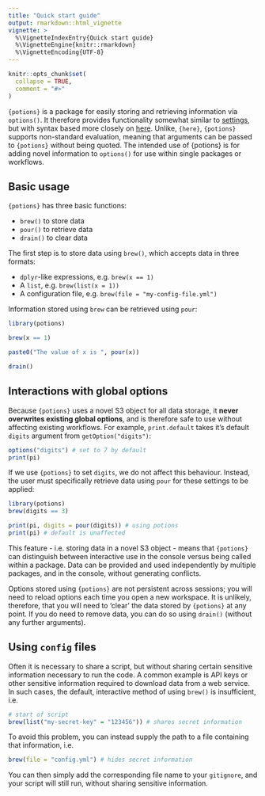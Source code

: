 ```yaml
---
title: "Quick start guide"
output: rmarkdown::html_vignette
vignette: >
  %\VignetteIndexEntry{Quick start guide}
  %\VignetteEngine{knitr::rmarkdown}
  %\VignetteEncoding{UTF-8}
---
```


```r
knitr::opts_chunk$set(
  collapse = TRUE,
  comment = "#>"
)
```
`{potions}` is a package for easily storing and retrieving information via 
`options()`. It therefore provides functionality somewhat similar to 
<a href="https://cran.r-project.org/package=settings">settings</a>, but with 
syntax based more closely on 
<a href="https://cran.r-project.org/package=here">here</a>. Unlike, `{here}`,
`{potions}` supports non-standard evaluation, meaning that arguments can be 
passed to `{potions}` without being quoted. The intended use of 
{potions} is for adding novel information to `options()` for use within single 
packages or workflows. 


## Basic usage
`{potions}` has three basic functions:

- `brew()` to store data
- `pour()` to retrieve data
- `drain()` to clear data

The first step is to store data using `brew()`, which accepts data in three 
formats:

- `dplyr`-like expressions, e.g. `brew(x == 1)`
- A `list`, e.g. `brew(list(x = 1))`
- A configuration file, e.g. `brew(file = "my-config-file.yml")`

Information stored using `brew` can be retrieved using `pour`:

```r
library(potions)

brew(x == 1)

paste0("The value of x is ", pour(x))

drain()
```


## Interactions with global options
Because `{potions}` uses a novel S3 object for all data
storage, it **never overwrites existing global options**, and is therefore safe
to use without affecting existing workflows. For example, `print.default` takes
it's default `digits` argument from `getOption("digits")`:

```r
options("digits") # set to 7 by default
print(pi)
```

If we use `{potions}` to set `digits`, we do not affect this behaviour. Instead,
the user must specifically retrieve data using `pour` for these settings to be 
applied:

```r
library(potions)
brew(digits == 3)

print(pi, digits = pour(digits)) # using potions
print(pi) # default is unaffected
```

This feature - i.e. storing data in a novel S3 object - means that `{potions}` 
can distinguish between interactive use in the console versus being called 
within a package. Data can be provided and used independently by multiple 
packages, and in the console, without generating conflicts. 

Options stored using `{potions}` are not persistent across sessions; you will
need to reload options each time you open a new workspace. It is unlikely, 
therefore, that you will need to 'clear' the data stored by `{potions}` at any
point. If you do need to remove data, you can do so using `drain()` (without
any further arguments).


## Using `config` files
Often it is necessary to share a script, but without sharing certain sensitive
information necessary to run the code. A common example is API keys or other
sensitive information required to download data from a web service. In such 
cases, the default, interactive method of using `brew()` is insufficient, i.e.

```r
# start of script
brew(list("my-secret-key" = "123456")) # shares secret information
```

To avoid this problem, you can instead supply the path to a file containing that
information, i.e.

```r
brew(file = "config.yml") # hides secret information
```
You can then simply add the corresponding file name to your `gitignore`, and 
your script will still run, without sharing sensitive information.
